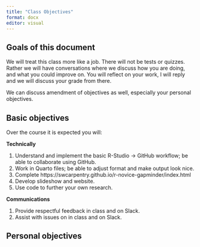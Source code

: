 ```yaml
---
title: "Class Objectives"
format: docx
editor: visual
---
```


## Goals of this document

We will treat this class more like a job.  There will not be tests or quizzes.  Rather we will have conversations where we discuss how you are doing, and what you could improve on.  You will reflect on your work, I will reply and we will discuss your grade from there.

We can discuss amendment of objectives as well, especially your personal objectives.


## Basic objectives

Over the course it is expected you will:

**Technically**

1. Understand and implement the basic R-Studio -> GitHub workflow; be able to collaborate using GitHub.
2. Work in Quarto files; be able to adjust format and make output look nice. 
3. Complete https://swcarpentry.github.io/r-novice-gapminder/index.html
4. Develop slideshow and website.
5. Use code to further your own research.

**Communications**

1. Provide respectful feedback in class and on Slack. 
2. Assist with issues on in class and on Slack.

## Personal objectives





